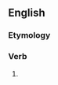 ==English==

===Etymology===
{{suffix|en|knew|eth|nocat=1}}

===Verb===
{{head|en|verb form|cat2=pseudo-archaic third-person singular past tense forms}}

# {{lb|en|nonstandard|pseudo-archaic|hypercorrect}} {{inflection of|en|know||alternative|3|s|past}}